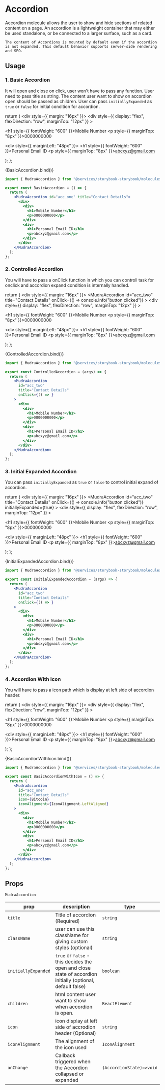 
<Meta title="Molecules/Mudra Accordion" component={MudraAccordion} />

# Accordion

Accordion molecule allows the user to show and hide sections of related content on a page.
An accordion is a lightweight container that may either be used standalone, or be connected to a larger surface, such as a card.

`The content of Accordions is mounted by default even if the accordion is not expanded. This default behavior supports server-side rendering and SEO.`

## Usage

### 1. Basic Accordion

It will open and close on click, user won't have to pass any function.
User need to pass title as string.
The content user want to show on accordion open should be passed as children.
User can pass `initiallyExpanded` as `true` or `false` for initial condition for accordion.

  return (
    <div style={{ margin: "16px" }}>
      <MudraAccordion id="acc_one" title="Contact Details">
        <div
          style={{ display: "flex", flexDirection: "row", marginTop: "12px" }}
        >
          <div>
            <h1 style={{ fontWeight: "600" }}>Mobile Number</h1>
            <p style={{ marginTop: "8px" }}>0000000000</p>
          </div>
          <div style={{ marginLeft: "48px" }}>
            <h1 style={{ fontWeight: "600" }}>Personal Email ID</h1>
            <p style={{ marginTop: "8px" }}>abcxyz@gmail.com</p>
          </div>
        </div>
      </MudraAccordion>
    </div>
  );
};

<Canvas>
  <Story name="BasicAccordion">{BasicAccordion.bind()}</Story>
</Canvas>

```jsx
import { MudraAccordion } from "@services/storybook-storybook/molecules/index";

export const BasicAccordion = () => {
  return (
    <MudraAccordion id="acc_one" title="Contact Details">
      <div>
        <div>
          <h1>Mobile Number</h1>
          <p>0000000000</p>
        </div>
        <div>
          <h1>Personal Email ID</h1>
          <p>abcxyz@gmail.com</p>
        </div>
      </div>
    </MudraAccordion>
  );
};
```

### 2. Controlled Accordion

You will have to pass a onClick function in which you can controll task for onclick and accordion expand condition is internally handled.

  return (
    <div style={{ margin: "16px" }}>
      <MudraAccordion
        id="acc_two"
        title="Contact Details"
        onClick={() => console.info("button clicked")}
      >
        <div
          style={{ display: "flex", flexDirection: "row", marginTop: "12px" }}
        >
          <div>
            <h1 style={{ fontWeight: "600" }}>Mobile Number</h1>
            <p style={{ marginTop: "8px" }}>0000000000</p>
          </div>
          <div style={{ marginLeft: "48px" }}>
            <h1 style={{ fontWeight: "600" }}>Personal Email ID</h1>
            <p style={{ marginTop: "8px" }}>abcxyz@gmail.com</p>
          </div>
        </div>
      </MudraAccordion>
    </div>
  );
};

<Canvas>
  <Story name="ControlledAccordion">{ControlledAccordion.bind()}</Story>
</Canvas>

```jsx
import { MudraAccordion } from "@services/storybook-storybook/molecules/index";

export const ControlledAccordion = (args) => {
  return (
    <MudraAccordion
      id="acc_two"
      title="Contact Details"
      onClick={() => }
    >
      <div>
        <div>
          <h1>Mobile Number</h1>
          <p>0000000000</p>
        </div>
        <div>
          <h1>Personal Email ID</h1>
          <p>abcxyz@gmail.com</p>
        </div>
      </div>
    </MudraAccordion>
  );
};
```

### 3. Initial Expanded Accordion

You can pass `initiallyExpanded` as `true` or `false` to control initial expand of accordion.

  return (
    <div style={{ margin: "16px" }}>
      <MudraAccordion
        id="acc_two"
        title="Contact Details"
        onClick={() => console.info("button clicked")}
        initiallyExpanded={true}
      >
        <div
          style={{ display: "flex", flexDirection: "row", marginTop: "12px" }}
        >
          <div>
            <h1 style={{ fontWeight: "600" }}>Mobile Number</h1>
            <p style={{ marginTop: "8px" }}>0000000000</p>
          </div>
          <div style={{ marginLeft: "48px" }}>
            <h1 style={{ fontWeight: "600" }}>Personal Email ID</h1>
            <p style={{ marginTop: "8px" }}>abcxyz@gmail.com</p>
          </div>
        </div>
      </MudraAccordion>
    </div>
  );
};

<Canvas>
  <Story name="InitialExpandedAccordion">
    {InitialExpandedAccordion.bind()}
  </Story>
</Canvas>

```jsx
import { MudraAccordion } from "@services/storybook-storybook/molecules/index";

export const InitialExpandedAccordion = (args) => {
  return (
    <MudraAccordion
      id="acc_two"
      title="Contact Details"
      onClick={() => }
    >
      <div>
        <div>
          <h1>Mobile Number</h1>
          <p>0000000000</p>
        </div>
        <div>
          <h1>Personal Email ID</h1>
          <p>abcxyz@gmail.com</p>
        </div>
      </div>
    </MudraAccordion>
  );
};
```

### 4. Accordion With Icon

You will have to pass a icon path which is display at left side of accordion header.

  return (
    <div style={{ margin: "16px" }}>
      <MudraAccordion
        id="acc_one"
        title="Contact Details"
        icon={Bitcoin}
        iconAlignment={IconAlignment.LeftAligned}
      >
        <div
          style={{ display: "flex", flexDirection: "row", marginTop: "12px" }}
        >
          <div>
            <h1 style={{ fontWeight: "600" }}>Mobile Number</h1>
            <p style={{ marginTop: "8px" }}>0000000000</p>
          </div>
          <div style={{ marginLeft: "48px" }}>
            <h1 style={{ fontWeight: "600" }}>Personal Email ID</h1>
            <p style={{ marginTop: "8px" }}>abcxyz@gmail.com</p>
          </div>
        </div>
      </MudraAccordion>
    </div>
  );
};

<Canvas>
  <Story name="BasicAccordionWithIcon">{BasicAccordionWithIcon.bind()}</Story>
</Canvas>

```jsx
import { MudraAccordion } from "@services/storybook-storybook/molecules/index";

export const BasicAccordionWithIcon = () => {
  return (
    <MudraAccordion
      id="acc_one"
      title="Contact Details"
      icon={Bitcoin}
      iconAlignment={IconAlignment.LeftAligned}
    >
      <div>
        <div>
          <h1>Mobile Number</h1>
          <p>0000000000</p>
        </div>
        <div>
          <h1>Personal Email ID</h1>
          <p>abcxyz@gmail.com</p>
        </div>
      </div>
    </MudraAccordion>
  );
};
```

## Props

`MudraAccordion`

<div style={{overflowX: 'auto'}}>

| prop                | description                                                                                                | type                     |
| ------------------- | ---------------------------------------------------------------------------------------------------------- | ------------------------ |
| `title`             | Title of accordion (Required)                                                                              | `string`                 |
| `className`         | user can use this className for giving custom styles (optional)                                            | `string`                 |
| `initiallyExpanded` | `true` or `false` - this decides the open and close state of accordion initially (optional, default false) | `boolean`                |
| `children`          | html content user want to show when accordion is open.                                                     | `ReactElement`           |
| `icon`              | icon display at left side of accrodion header (Optional)                                                   | `string`                 |
| `iconAlignment`     | The alignment of the icon used                                                                             | `IconAlignment`          |
| `onChange`          | Callback triggered when the Accordion collapsed or expanded                                                | `(AccordionState)=>void` |

</div>
